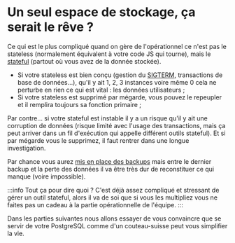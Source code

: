 # Un seul espace de stockage, ça serait le rêve ?

Ce qui est le plus compliqué quand on gère de l'opérationnel ce n'est pas le stateless (normalement équivalent à votre code JS qui tourne), mais le [stateful](<https://en.wikipedia.org/wiki/State_(computer_science)>) (partout où vous avez de la donnée stockée).

- Si votre stateless est bien conçu (gestion du [SIGTERM](https://fr.wikipedia.org/wiki/SIGTERM), transactions de base de données…), qu'il y ait 1, 2, 3 instances voire même 0 cela ne perturbe en rien ce qui est vital : les données utilisateurs ;
- Si votre stateless est supprimé par mégarde, vous pouvez le repeupler et il remplira toujours sa fonction primaire ;

Par contre… si votre stateful est instable il y a un risque qu'il y ait une corruption de données (risque limité avec l'usage des transactions, mais ça peut arriver dans un fil d'exécution qui appelle différent outils stateful). Et si par mégarde vous le supprimez, il faut rentrer dans une longue investigation.

Par chance vous aurez [mis en place des backups](/docs/backups) mais entre le dernier backup et la perte des données il va être très dur de reconstituer ce qui manque (voire impossible).

:::info Tout ça pour dire quoi ?
C'est déjà assez compliqué et stressant de gérer un outil stateful, alors il va de soi que si vous les multipliez vous ne faites pas un cadeau à la partie opérationnelle de l'équipe.
:::

Dans les parties suivantes nous allons essayer de vous convaincre que se servir de votre PostgreSQL comme d'un couteau-suisse peut vous simplifier la vie.
